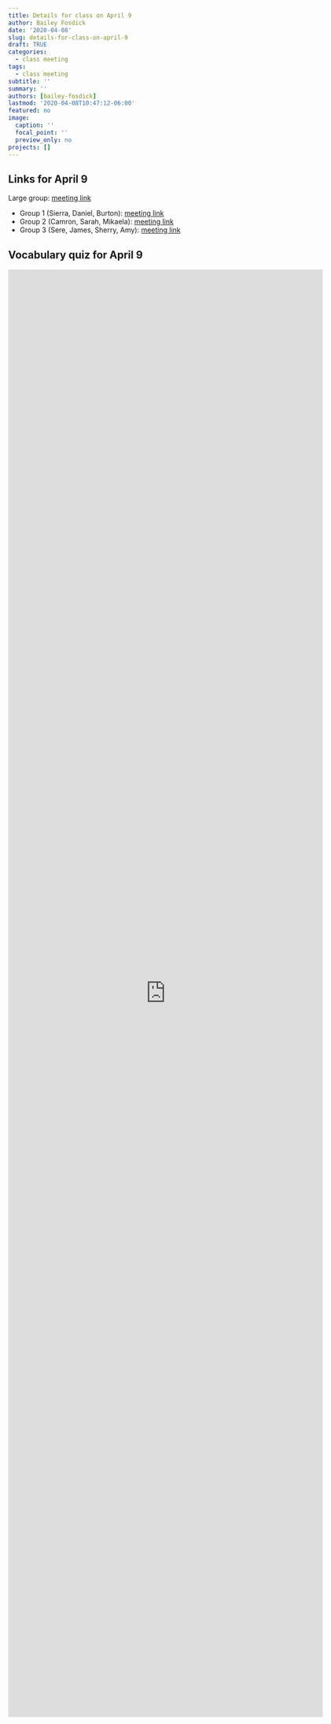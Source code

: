 ```yaml
---
title: Details for class on April 9
author: Bailey Fosdick
date: '2020-04-08'
slug: details-for-class-on-april-9
draft: TRUE
categories:
  - class meeting
tags:
  - class meeting
subtitle: ''
summary: ''
authors: [bailey-fosdick]
lastmod: '2020-04-08T10:47:12-06:00'
featured: no
image:
  caption: ''
  focal_point: ''
  preview_only: no
projects: []
---
```


## Links for April 9

Large group: [meeting link](https://teams.microsoft.com/l/meetup-join/19%3ameeting_ZWY5MTczNDUtOTIzYS00ZGUyLTk4ODctMjdhZWI4MmE4NjMx%40thread.v2/0?context=%7b%22Tid%22%3a%22afb58802-ff7a-4bb1-ab21-367ff2ecfc8b%22%2c%22Oid%22%3a%2205ade929-16e7-49a7-96bb-775f26ed73d5%22%7d)

- Group 1 (Sierra, Daniel, Burton): [meeting link](https://teams.microsoft.com/l/meetup-join/19%3ameeting_NjA3Y2Q5MDYtYTM5OS00MzAyLWEwMzAtMzdmNWMzYzhmMTUw%40thread.v2/0?context=%7b%22Tid%22%3a%22afb58802-ff7a-4bb1-ab21-367ff2ecfc8b%22%2c%22Oid%22%3a%2205ade929-16e7-49a7-96bb-775f26ed73d5%22%7d)
- Group 2 (Camron, Sarah, Mikaela): [meeting link](https://teams.microsoft.com/l/meetup-join/19%3ameeting_M2I3YmViYjMtNWJlNC00M2E5LTg5NTItNzI0N2VlYmVkNzUz%40thread.v2/0?context=%7b%22Tid%22%3a%22afb58802-ff7a-4bb1-ab21-367ff2ecfc8b%22%2c%22Oid%22%3a%2205ade929-16e7-49a7-96bb-775f26ed73d5%22%7d)
- Group 3 (Sere, James, Sherry, Amy): [meeting link](https://teams.microsoft.com/l/meetup-join/19%3ameeting_YjE4ZGJhNjItYTViMS00MjZjLTk4NWUtMjBhY2E3OTJiOGQw%40thread.v2/0?context=%7b%22Tid%22%3a%22afb58802-ff7a-4bb1-ab21-367ff2ecfc8b%22%2c%22Oid%22%3a%2205ade929-16e7-49a7-96bb-775f26ed73d5%22%7d)

## Vocabulary quiz for April 9

<iframe src="https://docs.google.com/forms/d/e/1FAIpQLScO4ZmG2HuhTsyoXNuYHajBJ802_3RnzXkeDjDdcMHYRCLXxg/viewform?embedded=true" width="640" height="2942" frameborder="0" marginheight="0" marginwidth="0">Loading…</iframe>
